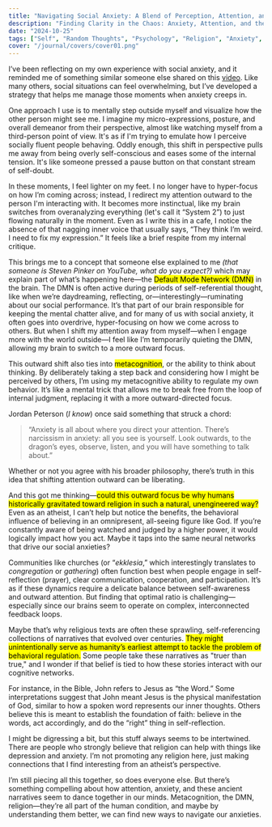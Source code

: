 ```yaml
---
title: "Navigating Social Anxiety: A Blend of Perception, Attention, and Religion?"
description: "Finding Clarity in the Chaos: Anxiety, Attention, and the Stories We Live By"
date: "2024-10-25"
tags: ["Self", "Random Thoughts", "Psychology", "Religion", "Anxiety", "Default Mode Network"]
cover: "/journal/covers/cover01.png"
---
```


I’ve been reflecting on my own experience with social anxiety, and it reminded me of something similar someone else shared on this [video](https://www.youtube.com/watch?v=yESSv7OgCv0). Like many others, social situations can feel overwhelming, but I’ve developed a strategy that helps me manage those moments when anxiety creeps in.

One approach I use is to mentally step outside myself and visualize how the other person might see me. I imagine my micro-expressions, posture, and overall demeanor from their perspective, almost like watching myself from a third-person point of view. It's as if I'm trying to emulate how I perceive socially fluent people behaving. Oddly enough, this shift in perspective pulls me away from being overly self-conscious and eases some of the internal tension. It's like someone pressed a pause button on that constant stream of self-doubt.

In these moments, I feel lighter on my feet. I no longer have to hyper-focus on how I’m coming across; instead, I redirect my attention outward to the person I'm interacting with. It becomes more instinctual, like my brain switches from overanalyzing everything (let's call it “System 2”) to just flowing naturally in the moment. Even as I write this in a cafe, I notice the absence of that nagging inner voice that usually says, “They think I’m weird. I need to fix my expression.” It feels like a brief respite from my internal critique.

This brings me to a concept that someone else explained to me *(that someone is Steven Pinker on YouTube, what do you expect?)* which may explain part of what’s happening here—the <mark>Default Mode Network (DMN)</mark> in the brain. The DMN is often active during periods of self-referential thought, like when we’re daydreaming, reflecting, or—interestingly—ruminating about our social performance. It’s that part of our brain responsible for keeping the mental chatter alive, and for many of us with social anxiety, it often goes into overdrive, hyper-focusing on how we come across to others. But when I shift my attention away from myself—when I engage more with the world outside—I feel like I’m temporarily quieting the DMN, allowing my brain to switch to a more outward focus.

This outward shift also ties into <mark>metacognition</mark>, or the ability to think about thinking. By deliberately taking a step back and considering how I might be perceived by others, I’m using my metacognitive ability to regulate my own behavior. It’s like a mental trick that allows me to break free from the loop of internal judgment, replacing it with a more outward-directed focus.

Jordan Peterson (*I know*) once said something that struck a chord: 
> “Anxiety is all about where you direct your attention. There’s narcissism in anxiety: all you see is yourself. Look outwards, to the dragon’s eyes, observe, listen, and you will have something to talk about.” 

Whether or not you agree with his broader philosophy, there’s truth in this idea that shifting attention outward can be liberating.

And this got me thinking—<mark>could this outward focus be why humans historically gravitated toward religion in such a natural, unengineered way?</mark> Even as an atheist, I can’t help but notice the benefits, the behavioral influence of believing in an omnipresent, all-seeing figure like God. If you’re constantly aware of being watched and judged by a higher power, it would logically impact how you act. Maybe it taps into the same neural networks that drive our social anxieties?

Communities like churches (or “*ekklesia*,” which interestingly translates to *congregation* or *gathering*) often function best when people engage in self-reflection (prayer), clear communication, cooperation, and participation. It’s as if these dynamics require a delicate balance between self-awareness and outward attention. But finding that optimal ratio is challenging—especially since our brains seem to operate on complex, interconnected feedback loops.

Maybe that’s why religious texts are often these sprawling, self-referencing collections of narratives that evolved over centuries. <mark>They might unintentionally serve as humanity’s earliest attempt to tackle the problem of behavioral regulation.</mark> Some people take these narratives as "truer than true," and I wonder if that belief is tied to how these stories interact with our cognitive networks.

For instance, in the Bible, John refers to Jesus as “the Word.” Some interpretations suggest that John meant Jesus is the physical manifestation of God, similar to how a spoken word represents our inner thoughts. Others believe this is meant to establish the foundation of faith: believe in the words, act accordingly, and do the “right” thing in self-reflection.

I might be digressing a bit, but this stuff always seems to be intertwined. There are people who strongly believe that religion can help with things like depression and anxiety. I’m not promoting any religion here, just making connections that I find interesting from an atheist’s perspective.

I’m still piecing all this together, so does everyone else. But there’s something compelling about how attention, anxiety, and these ancient narratives seem to dance together in our minds. Metacognition, the DMN, religion—they’re all part of the human condition, and maybe by understanding them better, we can find new ways to navigate our anxieties.